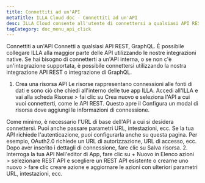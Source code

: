 ```yaml
---
title: Connettiti ad un'API
metaTitle: ILLA Cloud doc - Connettiti ad un'API
desc: ILLA Cloud consente all'utente di connettersi a qualsiasi API REST, GraphQL
tagCategory: doc_menu_api_click
---
```


Connettiti a un'API
Connetti a qualsiasi API REST, GraphQL.
È possibile collegare ILLA alla maggior parte delle API utilizzando le nostre integrazioni native. Se hai bisogno di connetterti a un'API interna, o se non c'è un'integrazione supportata, è possibile connettersi utilizzando la nostra integrazione API REST o integrazione di GraphQL.

1.  Crea una risorsa API 
    Le risorse rappresentano connessioni alle fonti di dati e sono ciò che chiedi all'interno delle tue app ILLA. Accedi all'ILLA e vai alla scheda Risorse > fai clic su Crea nuovo e seleziona l'API a cui vuoi connetterti, come le API REST. Questo apre il Configura un modal di risorsa dove aggiungi le informazioni di connessione.

Come minimo, è necessario l'URL di base dell'API a cui si desidera connettersi. Puoi anche passare parametri URL, intestazioni, ecc. Se la tua API richiede l'autenticazione, puoi configurarla anche su questa pagina. Per esempio, OAuth2.0 richiede un URL di autorizzazione, URL di accesso, ecc. Dopo aver inserito i dettagli di connessione, fare clic su Salva risorsa. 
2\. Interroga la tua API
Nell'editor di App, fare clic su + Nuovo in Elenco azioni > selezionare REST API e scegliere un REST API esistente o crearne uno nuovo > fare clic creare azione e aggiornare le azioni con ulteriori parametri URL, intestazioni, ecc.
